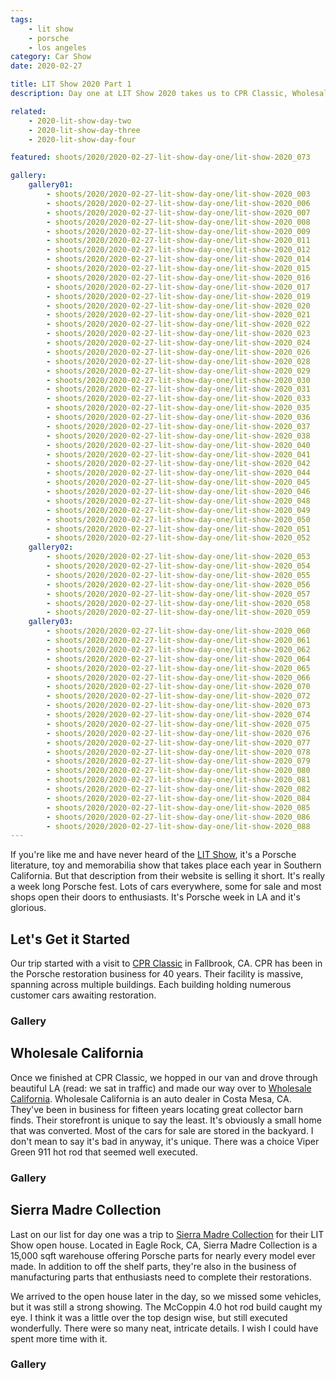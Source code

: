 ```yaml
---
tags:
    - lit show
    - porsche
    - los angeles
category: Car Show
date: 2020-02-27

title: LIT Show 2020 Part 1
description: Day one at LIT Show 2020 takes us to CPR Classic, Wholesale California and the Sierra Madre Collection open house.

related:
    - 2020-lit-show-day-two
    - 2020-lit-show-day-three
    - 2020-lit-show-day-four

featured: shoots/2020/2020-02-27-lit-show-day-one/lit-show-2020_073

gallery:
    gallery01:
        - shoots/2020/2020-02-27-lit-show-day-one/lit-show-2020_003
        - shoots/2020/2020-02-27-lit-show-day-one/lit-show-2020_006
        - shoots/2020/2020-02-27-lit-show-day-one/lit-show-2020_007
        - shoots/2020/2020-02-27-lit-show-day-one/lit-show-2020_008
        - shoots/2020/2020-02-27-lit-show-day-one/lit-show-2020_009
        - shoots/2020/2020-02-27-lit-show-day-one/lit-show-2020_011
        - shoots/2020/2020-02-27-lit-show-day-one/lit-show-2020_012
        - shoots/2020/2020-02-27-lit-show-day-one/lit-show-2020_014
        - shoots/2020/2020-02-27-lit-show-day-one/lit-show-2020_015
        - shoots/2020/2020-02-27-lit-show-day-one/lit-show-2020_016
        - shoots/2020/2020-02-27-lit-show-day-one/lit-show-2020_017
        - shoots/2020/2020-02-27-lit-show-day-one/lit-show-2020_019
        - shoots/2020/2020-02-27-lit-show-day-one/lit-show-2020_020
        - shoots/2020/2020-02-27-lit-show-day-one/lit-show-2020_021
        - shoots/2020/2020-02-27-lit-show-day-one/lit-show-2020_022
        - shoots/2020/2020-02-27-lit-show-day-one/lit-show-2020_023
        - shoots/2020/2020-02-27-lit-show-day-one/lit-show-2020_024
        - shoots/2020/2020-02-27-lit-show-day-one/lit-show-2020_026
        - shoots/2020/2020-02-27-lit-show-day-one/lit-show-2020_028
        - shoots/2020/2020-02-27-lit-show-day-one/lit-show-2020_029
        - shoots/2020/2020-02-27-lit-show-day-one/lit-show-2020_030
        - shoots/2020/2020-02-27-lit-show-day-one/lit-show-2020_031
        - shoots/2020/2020-02-27-lit-show-day-one/lit-show-2020_033
        - shoots/2020/2020-02-27-lit-show-day-one/lit-show-2020_035
        - shoots/2020/2020-02-27-lit-show-day-one/lit-show-2020_036
        - shoots/2020/2020-02-27-lit-show-day-one/lit-show-2020_037
        - shoots/2020/2020-02-27-lit-show-day-one/lit-show-2020_038
        - shoots/2020/2020-02-27-lit-show-day-one/lit-show-2020_040
        - shoots/2020/2020-02-27-lit-show-day-one/lit-show-2020_041
        - shoots/2020/2020-02-27-lit-show-day-one/lit-show-2020_042
        - shoots/2020/2020-02-27-lit-show-day-one/lit-show-2020_044
        - shoots/2020/2020-02-27-lit-show-day-one/lit-show-2020_045
        - shoots/2020/2020-02-27-lit-show-day-one/lit-show-2020_046
        - shoots/2020/2020-02-27-lit-show-day-one/lit-show-2020_048
        - shoots/2020/2020-02-27-lit-show-day-one/lit-show-2020_049
        - shoots/2020/2020-02-27-lit-show-day-one/lit-show-2020_050
        - shoots/2020/2020-02-27-lit-show-day-one/lit-show-2020_051
        - shoots/2020/2020-02-27-lit-show-day-one/lit-show-2020_052
    gallery02:
        - shoots/2020/2020-02-27-lit-show-day-one/lit-show-2020_053
        - shoots/2020/2020-02-27-lit-show-day-one/lit-show-2020_054
        - shoots/2020/2020-02-27-lit-show-day-one/lit-show-2020_055
        - shoots/2020/2020-02-27-lit-show-day-one/lit-show-2020_056
        - shoots/2020/2020-02-27-lit-show-day-one/lit-show-2020_057
        - shoots/2020/2020-02-27-lit-show-day-one/lit-show-2020_058
        - shoots/2020/2020-02-27-lit-show-day-one/lit-show-2020_059
    gallery03:
        - shoots/2020/2020-02-27-lit-show-day-one/lit-show-2020_060
        - shoots/2020/2020-02-27-lit-show-day-one/lit-show-2020_061
        - shoots/2020/2020-02-27-lit-show-day-one/lit-show-2020_062
        - shoots/2020/2020-02-27-lit-show-day-one/lit-show-2020_064
        - shoots/2020/2020-02-27-lit-show-day-one/lit-show-2020_065
        - shoots/2020/2020-02-27-lit-show-day-one/lit-show-2020_066
        - shoots/2020/2020-02-27-lit-show-day-one/lit-show-2020_070
        - shoots/2020/2020-02-27-lit-show-day-one/lit-show-2020_072
        - shoots/2020/2020-02-27-lit-show-day-one/lit-show-2020_073
        - shoots/2020/2020-02-27-lit-show-day-one/lit-show-2020_074
        - shoots/2020/2020-02-27-lit-show-day-one/lit-show-2020_075
        - shoots/2020/2020-02-27-lit-show-day-one/lit-show-2020_076
        - shoots/2020/2020-02-27-lit-show-day-one/lit-show-2020_077
        - shoots/2020/2020-02-27-lit-show-day-one/lit-show-2020_078
        - shoots/2020/2020-02-27-lit-show-day-one/lit-show-2020_079
        - shoots/2020/2020-02-27-lit-show-day-one/lit-show-2020_080
        - shoots/2020/2020-02-27-lit-show-day-one/lit-show-2020_081
        - shoots/2020/2020-02-27-lit-show-day-one/lit-show-2020_082
        - shoots/2020/2020-02-27-lit-show-day-one/lit-show-2020_084
        - shoots/2020/2020-02-27-lit-show-day-one/lit-show-2020_085
        - shoots/2020/2020-02-27-lit-show-day-one/lit-show-2020_086
        - shoots/2020/2020-02-27-lit-show-day-one/lit-show-2020_088
---
```



If you're like me and have never heard of the [LIT Show](https://www.lalitandtoyshow.com/), it's a Porsche literature, toy and memorabilia show that takes place each year in Southern California. But that description from their website is selling it short. It's really a week long Porsche fest. Lots of cars everywhere, some for sale and most shops open their doors to enthusiasts. It's Porsche week in LA and it's glorious.

## Let's Get it Started

Our trip started with a visit to [CPR Classic](https://www.cprclassic.com/) in Fallbrook, CA. CPR has been in the Porsche restoration business for 40 years. Their facility is massive, spanning across multiple buildings. Each building holding numerous customer cars awaiting restoration.

### Gallery

<Gallery images={frontmatter.gallery.gallery01} />

## Wholesale California

Once we finished at CPR Classic, we hopped in our van and drove through beautiful LA (read: we sat in traffic) and made our way over to [Wholesale California](https://wholesalecalifornia.com/). Wholesale California is an auto dealer in Costa Mesa, CA. They've been in business for fifteen years locating great collector barn finds. Their storefront is unique to say the least. It's obviously a small home that was converted. Most of the cars for sale are stored in the backyard. I don't mean to say it's bad in anyway, it's unique. There was a choice Viper Green 911 hot rod that seemed well executed.

### Gallery

<Gallery images={frontmatter.gallery.gallery02} />

## Sierra Madre Collection

Last on our list for day one was a trip to [Sierra Madre Collection](https://sierramadrecollection.com/) for their LIT Show open house. Located in Eagle Rock, CA, Sierra Madre Collection is a 15,000 sqft warehouse offering Porsche parts for nearly every model ever made. In addition to off the shelf parts, they're also in the business of manufacturing parts that enthusiasts need to complete their restorations.

We arrived to the open house later in the day, so we missed some vehicles, but it was still a strong showing. The McCoppin 4.0 hot rod build caught my eye. I think it was a little over the top design wise, but still executed wonderfully. There were so many neat, intricate details. I wish I could have spent more time with it.

### Gallery

<Gallery images={frontmatter.gallery.gallery03} />
